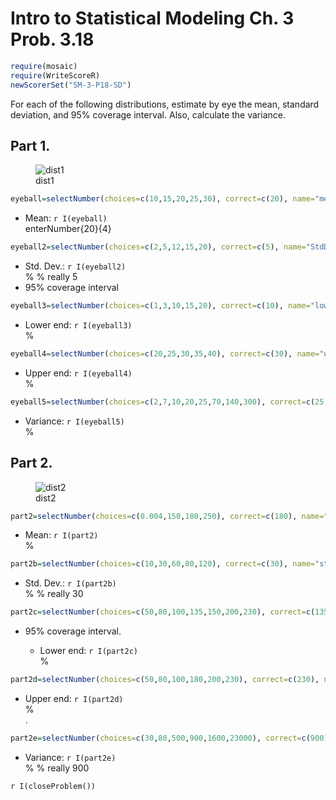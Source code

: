 Intro to Statistical Modeling Ch. 3 Prob. 3.18
========================================================
```{r include=FALSE}
require(mosaic)
require(WriteScoreR)
newScorerSet("SM-3-P18-SD")
```

For each of the following distributions, estimate by eye the mean, 
standard deviation, and 95% coverage interval.  Also, calculate the variance.



## Part 1.

![dist1](M103part1.png)

```{r include=FALSE}
eyeball=selectNumber(choices=c(10,15,20,25,30), correct=c(20), name="mean", totalPts=1)
```
* Mean: `r I(eyeball)` <aside>enterNumber{20}{4}</aside>

```{r include=FALSE}
eyeball2=selectNumber(choices=c(2,5,12,15,20), correct=c(5), name="StdDev", totalPts=1)
```
* Std. Dev.: `r I(eyeball2)` <aside> %\enterNumber{7}{3} % really 5</aside>

* 95% coverage interval

```{r include=FALSE}
eyeball3=selectNumber(choices=c(1,3,10,15,20), correct=c(10), name="lower", totalPts=1)
```
  * Lower end: `r I(eyeball3)` <aside> %\enterNumber{10}{3}</aside>

```{r include=FALSE}
eyeball4=selectNumber(choices=c(20,25,30,35,40), correct=c(30), name="upper", totalPts=1)
```
  * Upper end: `r I(eyeball4)` <aside>%\enterNumber{30}{3}</aside>

```{r include=FALSE}
eyeball5=selectNumber(choices=c(2,7,10,20,25,70,140,300), correct=c(25), name="variance", totalPts=1)
```

* Variance: `r I(eyeball5)` <aside>% \enterNumber{25}{10}</aside>



## Part 2.

![dist2](M103part2.png)


```{r include=FALSE}
part2=selectNumber(choices=c(0.004,150,180,250), correct=c(180), name="mean2", totalPts=1)
```

* Mean: `r I(part2)` <aside>%\enterNumber{180}{20}</aside>

```{r include=FALSE}
part2b=selectNumber(choices=c(10,30,60,80,120), correct=c(30), name="stdev2", totalPts=1)
```

* Std. Dev.:  `r I(part2b)` <aside> %\enterNumber{40}{10} % really 30 </aside>

```{r include=FALSE}
part2c=selectNumber(choices=c(50,80,100,135,150,200,230), correct=c(135), name="lower2", totalPts=1)
```

* 95% coverage interval.

  * Lower end: `r I(part2c)` <aside>% \enterNumber{135}{25}</aside>

```{r include=FALSE}
part2d=selectNumber(choices=c(50,80,100,180,200,230), correct=c(230), name="upper2", totalPts=1)
```

  * Upper end: `r I(part2d)` <aside> %\enterNumber{230}{20}</aside>.

```{r include=FALSE}
part2e=selectNumber(choices=c(30,80,500,900,1600,23000), correct=c(900), name="variance2", totalPts=1)
```

* Variance: `r I(part2e)` <aside> %\enterNumber{1600}{1000} % really 900 </aside>

`r I(closeProblem())`
